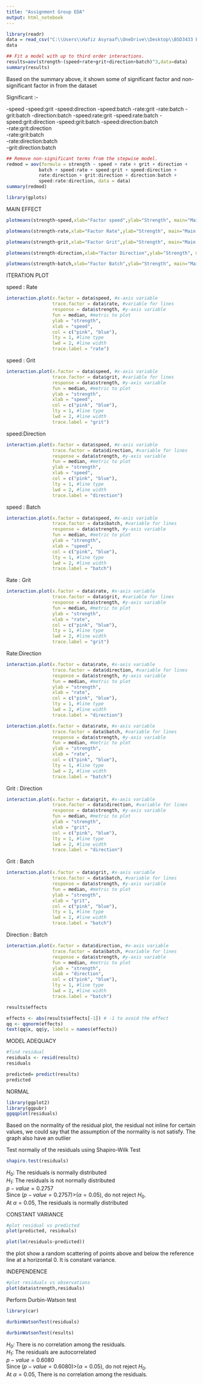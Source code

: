 ---
title: "Assignment Group EDA"
output: html_notebook
---

 

```{r}
library(readr)
data = read_csv("C:\\Users\\Hafiz Asyraaf\\OneDrive\\Desktop\\BSD3433 EDA\\Group project\\ceramic.csv")
data
```




```{r}
## Fit a model with up to third order interactions.
results=aov(strength~(speed+rate+grit+direction+batch)^3,data=data)
summary(results)
```
Based on the summary above, it shown some of significant factor and non-significant factor in from the dataset

Significant :-

-speed
-speed:grit
-speed:direction
-speed:batch
-rate:grit
-rate:batch
-grit:batch
-direction:batch
-speed:rate:grit 
-speed:rate:batch
-speed:grit:direction
-speed:grit:batch
-speed:direction:batch     
-rate:grit:direction       
-rate:grit:batch           
-rate:direction:batch      
-grit:direction:batch 

```{r}
## Remove non-significant terms from the stepwise model.
redmod = aov(formula = strength ~ speed + rate + grit + direction + 
            batch + speed:rate + speed:grit + speed:direction +  
            rate:direction + grit:direction + direction:batch + 
            speed:rate:direction, data = data)
summary(redmod)
```
```{r}
library(gplots)
```
MAIN EFFECT

```{r}
plotmeans(strength~speed,xlab="Factor speed",ylab="Strength", main="Main effect Plot",barcol="blue",data=data)
```

```{r}
plotmeans(strength~rate,xlab="Factor Rate",ylab="Strength", main="Main effect Plot",barcol="blue",data=data)
```
```{r}
plotmeans(strength~grit,xlab="Factor Grit",ylab="Strength", main="Main effect Plot",barcol="blue",data=data)
```
```{r}
plotmeans(strength~direction,xlab="Factor Direction",ylab="Strength", main="Main effect Plot",barcol="blue",data=data)
```

```{r}
plotmeans(strength~batch,xlab="Factor Batch",ylab="Strength", main="Main effect Plot",barcol="blue",data=data)
```


ITERATION PLOT

speed : Rate
```{r}
interaction.plot(x.factor = data$speed, #x-axis variable
                 trace.factor = data$rate, #variable for lines
                 response = data$strength, #y-axis variable
                 fun = median, #metric to plot
                 ylab = "strength",
                 xlab = "speed",
                 col = c("pink", "blue"),
                 lty = 1, #line type
                 lwd = 2, #line width
                 trace.label = "rate")
```


speed : Grit
```{r}
interaction.plot(x.factor = data$speed, #x-axis variable
                 trace.factor = data$grit, #variable for lines
                 response = data$strength, #y-axis variable
                 fun = median, #metric to plot
                 ylab = "strength",
                 xlab = "speed",
                 col = c("pink", "blue"),
                 lty = 1, #line type
                 lwd = 2, #line width
                 trace.label = "grit")
```

speed:Direction

```{r}
interaction.plot(x.factor = data$speed, #x-axis variable
                 trace.factor = data$direction, #variable for lines
                 response = data$strength, #y-axis variable
                 fun = median, #metric to plot
                 ylab = "strength",
                 xlab = "speed",
                 col = c("pink", "blue"),
                 lty = 1, #line type
                 lwd = 2, #line width
                 trace.label = "direction")
```

speed : Batch
```{r}
interaction.plot(x.factor = data$speed, #x-axis variable
                 trace.factor = data$batch, #variable for lines
                 response = data$strength, #y-axis variable
                 fun = median, #metric to plot
                 ylab = "strength",
                 xlab = "speed",
                 col = c("pink", "blue"),
                 lty = 1, #line type
                 lwd = 2, #line width
                 trace.label = "batch")
```

Rate : Grit
```{r}
interaction.plot(x.factor = data$rate, #x-axis variable
                 trace.factor = data$grit, #variable for lines
                 response = data$strength, #y-axis variable
                 fun = median, #metric to plot
                 ylab = "strength",
                 xlab = "rate",
                 col = c("pink", "blue"),
                 lty = 1, #line type
                 lwd = 2, #line width
                 trace.label = "grit")
```

Rate:Direction
```{r}
interaction.plot(x.factor = data$rate, #x-axis variable
                 trace.factor = data$direction, #variable for lines
                 response = data$strength, #y-axis variable
                 fun = median, #metric to plot
                 ylab = "strength",
                 xlab = "rate",
                 col = c("pink", "blue"),
                 lty = 1, #line type
                 lwd = 2, #line width
                 trace.label = "direction")
```

```{r}
interaction.plot(x.factor = data$rate, #x-axis variable
                 trace.factor = data$batch, #variable for lines
                 response = data$strength, #y-axis variable
                 fun = median, #metric to plot
                 ylab = "strength",
                 xlab = "rate",
                 col = c("pink", "blue"),
                 lty = 1, #line type
                 lwd = 2, #line width
                 trace.label = "batch")
```

Grit : Direction
```{r}
interaction.plot(x.factor = data$grit, #x-axis variable
                 trace.factor = data$direction, #variable for lines
                 response = data$strength, #y-axis variable
                 fun = median, #metric to plot
                 ylab = "strength",
                 xlab = "grit",
                 col = c("pink", "blue"),
                 lty = 1, #line type
                 lwd = 2, #line width
                 trace.label = "direction")
```
Grit : Batch
```{r}
interaction.plot(x.factor = data$grit, #x-axis variable
                 trace.factor = data$batch, #variable for lines
                 response = data$strength, #y-axis variable
                 fun = median, #metric to plot
                 ylab = "strength",
                 xlab = "grit",
                 col = c("pink", "blue"),
                 lty = 1, #line type
                 lwd = 2, #line width
                 trace.label = "batch")
```

Direction : Batch
```{r}
interaction.plot(x.factor = data$direction, #x-axis variable
                 trace.factor = data$batch, #variable for lines
                 response = data$strength, #y-axis variable
                 fun = median, #metric to plot
                 ylab = "strength",
                 xlab = "direction",
                 col = c("pink", "blue"),
                 lty = 1, #line type
                 lwd = 2, #line width
                 trace.label = "batch")
```

```{r}
results$effects
```

```{r}
effects <- abs(results$effects[-1]) # -1 to avoid the effect
qq <- qqnorm(effects) 
text(qq$x, qq$y, labels = names(effects))
```


MODEL ADEQUACY
```{r}
#find residual
residuals <- resid(results)
residuals
```

```{r}
predicted= predict(results)
predicted
```


NORMAL 

```{r}
library(ggplot2)
library(ggpubr)
ggqqplot(residuals)
```
Based on the normality of the residual plot, the residual not inline for certain values, we could say 
that the assumption of the normality is not satisfy. The graph also have an outlier


Test normaliy of the residuals using Shapiro-Wilk Test
```{r}
shapiro.test(residuals)
```
$H_{0}$: The residuals is normally distributed\
$H_{1}$: The residuals is not normally distributed\
$p-value=0.2757$\
Since ($p-value=0.2757$)$>$($\alpha=0.05$), do not reject $H_{0}$.\
At $\alpha=0.05$, The residuals is normally distributed\

CONSTANT VARIANCE

```{r}
#plot residual vs predicted
plot(predicted, residuals)
```

```{r}
plot(lm(residuals~predicted))
```

the plot show a random scattering of points above and below the reference line at a horizontal 0. It is constant variance.

INDEPENDENCE
```{r}
#plot residuals vs observations
plot(data$strength,residuals)
```

Perform Durbin-Watson test
```{r}
library(car)
```

```{r}
durbinWatsonTest(residuals)
```

```{r}
durbinWatsonTest(results)
```

$H_{0}$: There is no correlation among the residuals.\
$H_{1}$: The residuals are autocorrelated\
$p-value=0.6080$\
Since ($p-value=0.6080$)$>$($\alpha=0.05$), do not reject $H_{0}$.\
At $\alpha=0.05$, There is no correlation among the residuals.\